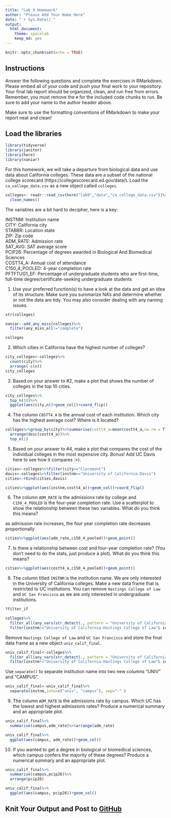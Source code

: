 ```yaml
---
title: "Lab 9 Homework"
author: "Please Add Your Name Here"
date: "`r Sys.Date()`"
output:
  html_document: 
    theme: spacelab
    keep_md: yes
---
```


```r
knitr::opts_chunk$set(echo = TRUE)
```

## Instructions
Answer the following questions and complete the exercises in RMarkdown. Please embed all of your code and push your final work to your repository. Your final lab report should be organized, clean, and run free from errors. Remember, you must remove the `#` for the included code chunks to run. Be sure to add your name to the author header above.  

Make sure to use the formatting conventions of RMarkdown to make your report neat and clean!  

## Load the libraries
```r
library(tidyverse)
library(janitor)
library(here)
library(naniar)
``` 

For this homework, we will take a departure from biological data and use data about California colleges. These data are a subset of the national college scorecard (https://collegescorecard.ed.gov/data/). Load the `ca_college_data.csv` as a new object called `colleges`.
```r

colleges<- readr::read_csv(here("lab9","data","ca_college_data.csv"))%>%
  clean_names()

```

The variables are a bit hard to decipher, here is a key:  

INSTNM: Institution name  
CITY: California city  
STABBR: Location state  
ZIP: Zip code  
ADM_RATE: Admission rate  
SAT_AVG: SAT average score  
PCIP26: Percentage of degrees awarded in Biological And Biomedical Sciences  
COSTT4_A: Annual cost of attendance  
C150_4_POOLED: 4-year completion rate  
PFTFTUG1_EF: Percentage of undergraduate students who are first-time, full-time degree/certificate-seeking undergraduate students  

1. Use your preferred function(s) to have a look at the data and get an idea of its structure. Make sure you summarize NA's and determine whether or not the data are tidy. You may also consider dealing with any naming issues.
```r
str(colleges)

```

```r

naniar::add_any_miss(colleges)%>%
  filter(any_miss_all!="complete")

```

```r
colleges
```

2. Which cities in California have the highest number of colleges?
```r
city_colleges<-colleges%>%
  count(city)%>%
  arrange(-c(n))
city_colleges

```

3. Based on your answer to #2, make a plot that shows the number of colleges in the top 10 cities.
```r
city_colleges%>%
  top_n(10)%>%
  ggplot(aes(city,n))+geom_col()+coord_flip()
```

4. The column `COSTT4_A` is the annual cost of each institution. Which city has the highest average cost? Where is it located?
```r
colleges%>%group_by(city)%>%summarise(costt4_a=mean(costt4_a,na.rm = T))%>%
  arrange(desc(costt4_a))%>%
  top_n(1)


```

5. Based on your answer to #4, make a plot that compares the cost of the individual colleges in the most expensive city. Bonus! Add UC Davis here to see how it compares :>).
```r
cities<-colleges%>%filter(city=="Claremont")
davis<-colleges%>%filter(instnm=="University of California-Davis")
cities<-rbind(cities,davis)

cities%>%ggplot(aes(instnm,costt4_a))+geom_col()+coord_flip()
```

6. The column `ADM_RATE` is the admissions rate by college and `C150_4_POOLED` is the four-year completion rate. Use a scatterplot to show the relationship between these two variables. What do you think this means?

as admission rate increases, the four year completion rate decreases proportionally
```r
cities%>%ggplot(aes(adm_rate,c150_4_pooled))+geom_point()

```

7. Is there a relationship between cost and four-year completion rate? (You don't need to do the stats, just produce a plot). What do you think this means?
```r
cities%>%ggplot(aes(costt4_a,c150_4_pooled))+geom_point()
```

8. The column titled `INSTNM` is the institution name. We are only interested in the University of California colleges. Make a new data frame that is restricted to UC institutions. You can remove `Hastings College of Law` and `UC San Francisco` as we are only interested in undergraduate institutions.
```r
?filter_if

colleges%>%
  filter_all(any_vars(str_detect(., pattern = "University of California")))%>%
  filter(instnm!="University of California-Hastings College of Law"& instnm!="University of California-San Francisco")

```

Remove `Hastings College of Law` and `UC San Francisco` and store the final data frame as a new object `univ_calif_final`.
```r
univ_calif_final<-colleges%>%
  filter_all(any_vars(str_detect(., pattern = "University of California")))%>%
  filter(instnm!="University of California-Hastings College of Law"& instnm!="University of California-San Francisco")
```

Use `separate()` to separate institution name into two new columns "UNIV" and "CAMPUS".
```r
univ_calif_final<-univ_calif_final%>%
  separate(instnm,into=c("univ", "campus"), sep="-" )
```

9. The column `ADM_RATE` is the admissions rate by campus. Which UC has the lowest and highest admissions rates? Produce a numerical summary and an appropriate plot.
```r
univ_calif_final%>%
  summarise(campus,adm_rate)%>%arrange(adm_rate)
```

```r
univ_calif_final%>%
  ggplot(aes(campus, adm_rate))+geom_col()
```

10. If you wanted to get a degree in biological or biomedical sciences, which campus confers the majority of these degrees? Produce a numerical summary and an appropriate plot.
```r
univ_calif_final%>%
  summarise(campus,pcip26)%>%
  arrange(pcip26)
```

```r
univ_calif_final%>%
  ggplot(aes(campus, pcip26))+geom_col()
```

## Knit Your Output and Post to [GitHub](https://github.com/FRS417-DataScienceBiologists)